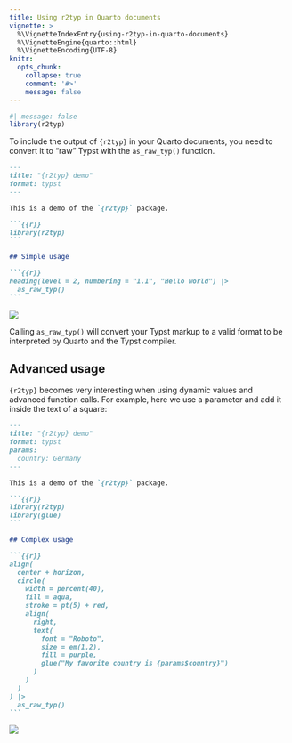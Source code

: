 ```yaml
---
title: Using r2typ in Quarto documents
vignette: >
  %\VignetteIndexEntry{using-r2typ-in-quarto-documents}
  %\VignetteEngine{quarto::html}
  %\VignetteEncoding{UTF-8}
knitr:
  opts_chunk:
    collapse: true
    comment: '#>'
    message: false
---
```


```r
#| message: false
library(r2typ)
```

To include the output of `{r2typ}` in your Quarto documents, you need to convert it to "raw" Typst with the `as_raw_typ()` function.

````md
---
title: "{r2typ} demo"
format: typst
---

This is a demo of the `{r2typ}` package.

```{{r}}
library(r2typ)
```

## Simple usage

```{{r}}
heading(level = 2, numbering = "1.1", "Hello world") |>
  as_raw_typ()
```
````

![](./r2typ-with-quarto-output.png)

Calling `as_raw_typ()` will convert your Typst markup to a valid format to be interpreted by Quarto and the Typst compiler.

## Advanced usage

`{r2typ}` becomes very interesting when using dynamic values and advanced function calls. For example, here we use a parameter and add it inside the text of a square:

````md
---
title: "{r2typ} demo"
format: typst
params:
  country: Germany
---

This is a demo of the `{r2typ}` package.

```{{r}}
library(r2typ)
library(glue)
```

## Complex usage

```{{r}}
align(
  center + horizon,
  circle(
    width = percent(40),
    fill = aqua,
    stroke = pt(5) + red,
    align(
      right,
      text(
        font = "Roboto",
        size = em(1.2),
        fill = purple,
        glue("My favorite country is {params$country}")
      )
    )
  )
) |>
  as_raw_typ()
```
````

![](./r2typ-with-quarto-output-2.png)